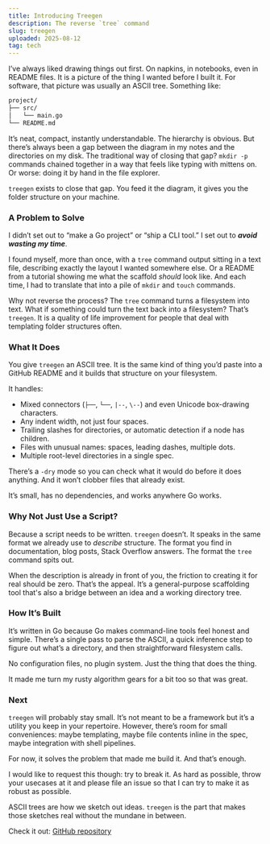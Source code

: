 ```yaml
---
title: Introducing Treegen
description: The reverse `tree` command
slug: treegen
uploaded: 2025-08-12
tag: tech
---
```


I’ve always liked drawing things out first.
On napkins, in notebooks, even in README files. It is a picture of the thing I wanted before I built it. For software, that picture was usually an ASCII tree. Something like:

```bash
project/
├── src/
│   └── main.go
└── README.md
```

It’s neat, compact, instantly understandable. The hierarchy is obvious. But there’s always been a gap between the diagram in my notes and the directories on my disk. The traditional way of closing that gap? `mkdir -p` commands chained together in a way that feels like typing with mittens on. Or worse: doing it by hand in the file explorer.

`treegen` exists to close that gap. You feed it the diagram, it gives you the folder structure on your machine.

### A Problem to Solve

I didn’t set out to “make a Go project” or “ship a CLI tool.”
I set out to **_avoid wasting my time_**.

I found myself, more than once, with a `tree` command output sitting in a text file, describing exactly the layout I wanted somewhere else. Or a README from a tutorial showing me what the scaffold _should_ look like. And each time, I had to translate that into a pile of `mkdir` and `touch` commands.

Why not reverse the process? The `tree` command turns a filesystem into text. What if something could turn the text back into a filesystem? That’s `treegen`. It is a quality of life improvement for people that deal with templating folder structures often.

### What It Does

You give `treegen` an ASCII tree. It is the same kind of thing you’d paste into a GitHub README and it builds that structure on your filesystem.

It handles:

- Mixed connectors (`├──`, `└──`, `|--`, `\--`) and even Unicode box-drawing characters.
- Any indent width, not just four spaces.
- Trailing slashes for directories, or automatic detection if a node has children.
- Files with unusual names: spaces, leading dashes, multiple dots.
- Multiple root-level directories in a single spec.

There’s a `-dry` mode so you can check what it would do before it does anything. And it won’t clobber files that already exist.

It’s small, has no dependencies, and works anywhere Go works.

### Why Not Just Use a Script?

Because a script needs to be written. `treegen` doesn’t.
It speaks in the same format we already use to _describe_ structure. The format you find in documentation, blog posts, Stack Overflow answers. The format the `tree` command spits out.

When the description is already in front of you, the friction to creating it for real should be zero. That’s the appeal. It’s a general-purpose scaffolding tool that's also a bridge between an idea and a working directory tree.

### How It’s Built

It’s written in Go because Go makes command-line tools feel honest and simple. There’s a single pass to parse the ASCII, a quick inference step to figure out what’s a directory, and then straightforward filesystem calls.

No configuration files, no plugin system. Just the thing that does the thing.

It made me turn my rusty algorithm gears for a bit too so that was great.

### Next

`treegen` will probably stay small. It’s not meant to be a framework but it’s a utility you keep in your repertoire. However, there’s room for small conveniences: maybe templating, maybe file contents inline in the spec, maybe integration with shell pipelines.

For now, it solves the problem that made me build it. And that’s enough.

I would like to request this though: try to break it. As hard as possible, throw your usecases at it and please file an issue so that I can try to make it as robust as possible.

ASCII trees are how we sketch out ideas. `treegen` is the part that makes those sketches real without the mundane in between.

Check it out: [GitHub repository](https://github.com/mayur57/treegen)
